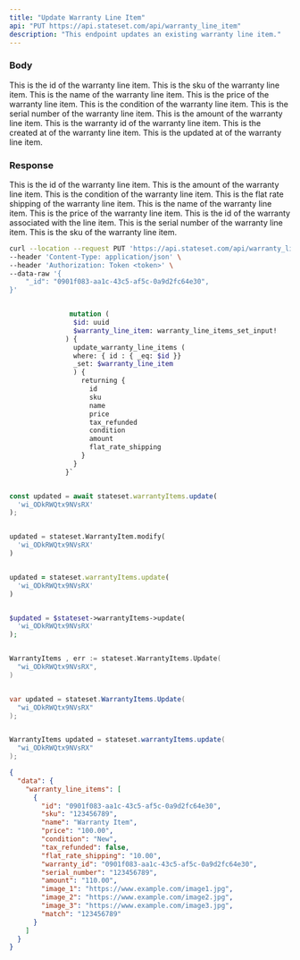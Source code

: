 ```yaml
---
title: "Update Warranty Line Item"
api: "PUT https://api.stateset.com/api/warranty_line_item"
description: "This endpoint updates an existing warranty line item."
---
```


### Body

<ParamField body="id" type="string">
  This is the id of the warranty line item.
</ParamField>

<ParamField body="sku" type="string">
  This is the sku of the warranty line item.
</ParamField>

<ParamField body="name" type="string">
  This is the name of the warranty line item.
</ParamField>

<ParamField body="price" type="string">
  This is the price of the warranty line item.
</ParamField>

<ParamField body="condition" type="string">
  This is the condition of the warranty line item.
</ParamField>

<ParamField body="serial_number" type="string">
  This is the serial number of the warranty line item.
</ParamField>

<ParamField body="amount" type="string">
  This is the amount of the warranty line item.
</ParamField>

<ParamField body="warranty_id" type="string">
  This is the warranty id of the warranty line item.
</ParamField>

<ParamField body="created_at" type="string">
  This is the created at of the warranty line item.
</ParamField>

<ParamField body="updated_at" type="string">
  This is the updated at of the warranty line item.
</ParamField>

### Response

  <ResponseField name="id" type="string">
    This is the id of the warranty line item.
  </ResponseField>

  <ResponseField name="amount" type="string">
    This is the amount of the warranty line item.
  </ResponseField>

  <ResponseField name="condition" type="string">
    This is the condition of the warranty line item.
  </ResponseField>

  <ResponseField name="flat_rate_shipping" type="string">
    This is the flat rate shipping of the warranty line item.
  </ResponseField>

  <ResponseField name="name" type="string">
    This is the name of the warranty line item.
  </ResponseField>

  <ResponseField name="price" type="string">
    This is the price of the warranty line item.
  </ResponseField>

  <ResponseField name="warranty_id" type="string">
    This is the id of the warranty associated with the line item.
  </ResponseField>

  <ResponseField name="serial_number" type="string">
    This is the serial number of the warranty line item.
  </ResponseField>

  <ResponseField name="sku" type="string">
    This is the sku of the warranty line item.
  </ResponseField>

<RequestExample>

```bash cURL
curl --location --request PUT 'https://api.stateset.com/api/warranty_line_item' \
--header 'Content-Type: application/json' \
--header 'Authorization: Token <token>' \
--data-raw '{
    "_id": "0901f083-aa1c-43c5-af5c-0a9d2fc64e30",
}'
```

```graphQL GraphQL

               mutation (
                $id: uuid
                $warranty_line_item: warranty_line_items_set_input!
              ) {
                update_warranty_line_items (
                where: { id : { _eq: $id }}
                _set: $warranty_line_item
                ) {
                  returning {
                    id
                    sku
                    name
                    price
                    tax_refunded
                    condition
                    amount
                    flat_rate_shipping
                  }
                }
              }`
```

```js Node.js

const updated = await stateset.warrantyItems.update(
  'wi_ODkRWQtx9NVsRX'
);

```

```python Python

updated = stateset.WarrantyItem.modify(
  'wi_ODkRWQtx9NVsRX'
)

```

```ruby Ruby

updated = stateset.warrantyItems.update(
  'wi_ODkRWQtx9NVsRX'
)

```

```php PHP

$updated = $stateset->warrantyItems->update(
  'wi_ODkRWQtx9NVsRX'
);

```

```go Golang

WarrantyItems , err := stateset.WarrantyItems.Update(
  "wi_ODkRWQtx9NVsRX",
)

```

```csharp C#

var updated = stateset.WarrantyItems.Update(
  "wi_ODkRWQtx9NVsRX"
);

```

```java Java

WarrantyItems updated = stateset.warrantyItems.update(
  "wi_ODkRWQtx9NVsRX"
);

```



</RequestExample>

<ResponseExample>

```json Response
{
  "data": {
    "warranty_line_items": [
      {
        "id": "0901f083-aa1c-43c5-af5c-0a9d2fc64e30",
        "sku": "123456789",
        "name": "Warranty Item",
        "price": "100.00",
        "condition": "New",
        "tax_refunded": false,
        "flat_rate_shipping": "10.00",
        "warranty_id": "0901f083-aa1c-43c5-af5c-0a9d2fc64e30",
        "serial_number": "123456789",
        "amount": "110.00",
        "image_1": "https://www.example.com/image1.jpg",
        "image_2": "https://www.example.com/image2.jpg",
        "image_3": "https://www.example.com/image3.jpg",
        "match": "123456789"
      }
    ]
  }
}
```

</ResponseExample>
